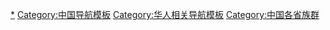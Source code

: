 [[Category:中国族群|*]]
[[Category:中国导航模板|Category:中国导航模板]]
[[Category:华人相关导航模板‎|Category:华人相关导航模板‎]]
[[Category:中国各省族群|Category:中国各省族群]]